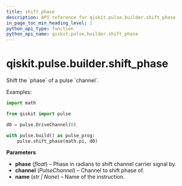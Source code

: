 ```yaml
---
title: shift_phase
description: API reference for qiskit.pulse.builder.shift_phase
in_page_toc_min_heading_level: 1
python_api_type: function
python_api_name: qiskit.pulse.builder.shift_phase
---
```


<span id="qiskit-pulse-builder-shift-phase" />

# qiskit.pulse.builder.shift\_phase

<Function id="qiskit.pulse.builder.shift_phase" github="https://github.com/qiskit/qiskit/tree/stable/0.24/qiskit/pulse/builder.py" signature="shift_phase(phase, channel, name=None)">
  Shift the `phase` of a pulse `channel`.

  Examples:

  ```python
  import math

  from qiskit import pulse

  d0 = pulse.DriveChannel(0)

  with pulse.build() as pulse_prog:
      pulse.shift_phase(math.pi, d0)
  ```

  **Parameters**

  *   **phase** (*float*) – Phase in radians to shift channel carrier signal by.
  *   **channel** (*PulseChannel*) – Channel to shift phase of.
  *   **name** (*str | None*) – Name of the instruction.
</Function>

